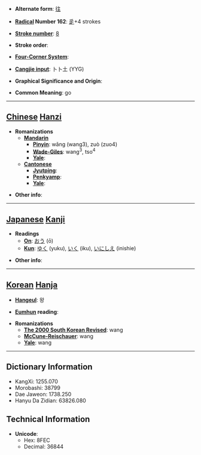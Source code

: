* '''Alternate form''': [[往]]

* '''[[Wiktionary:Chinese radical index| Radical]] Number 162''': [[Wiktionary:Chinese radical index 辵|辵]]+4 strokes

* '''[[Wiktionary:Chinese total strokes index|Stroke number]]''': [[Wiktionary:Chinese total strokes index 8|8]]

* '''Stroke order''': 

* '''[[Wiktionary:Chinese four corner index|Four-Corner System]]''': 

* '''[[Wiktionary:Chinese Cangjie index|Cangjie input]]''': 卜卜土 (YYG)

* '''Graphical Significance and Origin''': 

* '''Common Meaning''': go

----

== [[Chinese]] [[Hanzi]] ==

* '''Romanizations'''
** '''[[Mandarin]]'''
*** '''[[Pinyin]]''': wǎng (wang3), zuò (zuo4)
*** '''[[Wade-Giles]]''': wang<sup>3</sup>, tso<sup>4</sup>
*** '''[[Yale]]''': 
** '''[[Cantonese]]'''
*** '''[[Jyutping]]''':
*** '''[[Penkyamp]]''': 
*** '''[[Yale]]''': 

* '''Other info''': 

----

== [[Japanese]] [[Kanji]] ==

* '''Readings'''
** '''[[On]]''': [[おう]] (ō)
** '''[[Kun]]''': [[ゆく]] (yuku), [[いく]] (iku), [[いにしえ]] (inishie)

* '''Other info''':  

----

== [[Korean]] [[Hanja]] ==

* '''[[Hangeul]]''': 왕

* '''[[Eumhun]] reading''': 

* '''Romanizations'''
** '''[[The 2000 South Korean Revised Romanization|The 2000 South Korean Revised]]''': wang
** '''[[McCune-Reischauer]]''': wang
** '''[[Yale]]''': wang

----

== Dictionary Information ==

* KangXi: 1255.070
* Morobashi: 38799
* Dae Jaweon: 1738.250
* Hanyu Da Zidian: 63826.080

== Technical Information ==

* '''Unicode''':
** Hex: 8FEC
** Decimal: 36844
